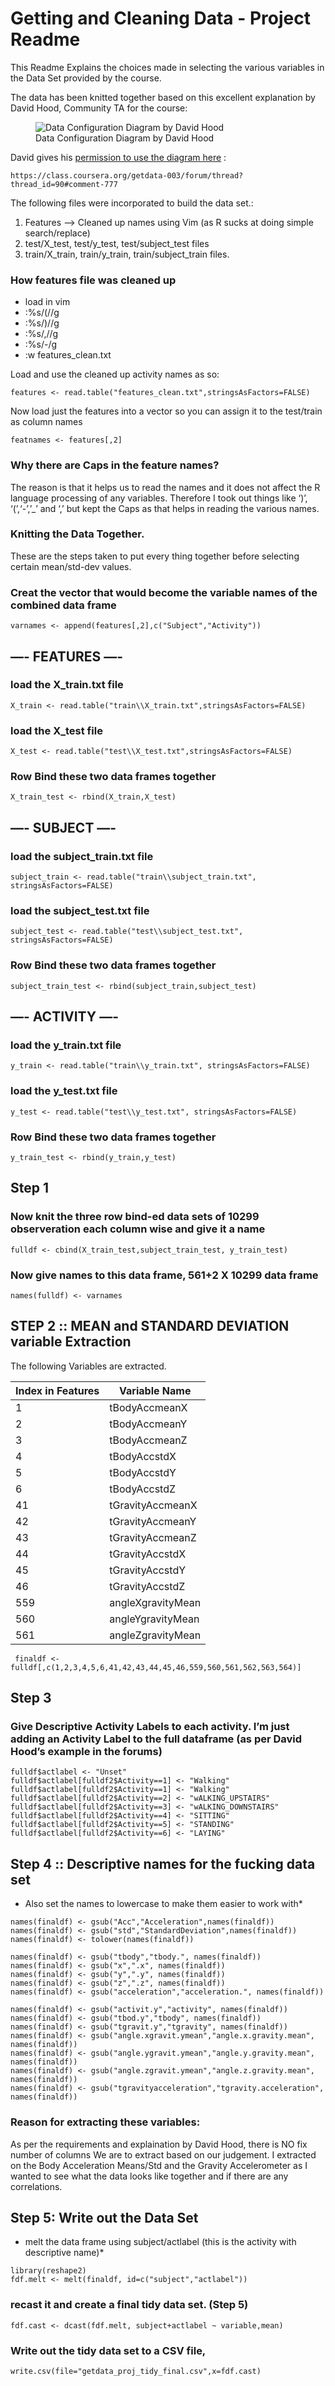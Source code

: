 Getting and Cleaning Data - Project Readme
========================================================

This Readme Explains the choices made in selecting the various variables in the Data Set provided by the course.

The data has been knitted together based on this excellent explanation by David Hood, Community TA for the course:

![Data Configuration Diagram by David Hood](Slide2.png)

David gives his [permission to use the diagram here](https://class.coursera.org/getdata-003/forum/thread?thread_id=90#comment-777) : 

```
https://class.coursera.org/getdata-003/forum/thread?thread_id=90#comment-777
```

The following files were incorporated to build the data set.:

1. Features --> Cleaned up names using Vim (as R sucks at doing simple search/replace)
2. test/X_test, test/y_test, test/subject_test files
3. train/X_train, train/y_train, train/subject_train files.

### How features file was cleaned up
* load in vim
* :%s/(//g
* :%s/)//g
* :%s/,//g
* :%s/-/g
* :w features_clean.txt

Load and use the cleaned up activity names as so: 

``` 
features <- read.table("features_clean.txt",stringsAsFactors=FALSE)
```  
  
Now load just the features into a vector so you can assign it to the test/train as column names
```
featnames <- features[,2]
```
### Why there are Caps in the feature names?

The reason is that it helps us to read the names and it does not affect the R language processing of any variables. Therefore I took out things like ')', '(','-','_' and ',' but kept the Caps as that helps in reading the various names.

### Knitting the Data Together. 

These are the steps taken to put every thing together before selecting certain mean/std-dev values.


### Creat the vector that would become the variable names of the combined data frame
```
varnames <- append(features[,2],c("Subject","Activity"))
```
## ---- FEATURES ----  

### load the X_train.txt file
```
X_train <- read.table("train\\X_train.txt",stringsAsFactors=FALSE)
```
### load the X_test file
```
X_test <- read.table("test\\X_test.txt",stringsAsFactors=FALSE)
```

### Row Bind these two data frames together
```
X_train_test <- rbind(X_train,X_test)
```

## ---- SUBJECT ----

### load the subject_train.txt file

```
subject_train <- read.table("train\\subject_train.txt", stringsAsFactors=FALSE)
```
### load the subject_test.txt file
```
subject_test <- read.table("test\\subject_test.txt", stringsAsFactors=FALSE)
```
### Row Bind these two data frames together
```
subject_train_test <- rbind(subject_train,subject_test)
```
## ---- ACTIVITY ----

### load the y_train.txt file
```
y_train <- read.table("train\\y_train.txt", stringsAsFactors=FALSE)
```

### load the y_test.txt file
```
y_test <- read.table("test\\y_test.txt", stringsAsFactors=FALSE)
```

### Row Bind these two data frames together
```
y_train_test <- rbind(y_train,y_test)
```

## Step 1
  
### Now knit the three row bind-ed data sets of 10299 observeration each column wise and give it a name

```
fulldf <- cbind(X_train_test,subject_train_test, y_train_test)
```

### Now give names to this data frame, 561+2 X 10299 data frame
```
names(fulldf) <- varnames
```

STEP 2 :: MEAN and STANDARD DEVIATION variable Extraction
-----------------------------------------------------------

The following Variables are extracted. 

| Index in Features | Variable Name| 
| ----------------- | -------------|
| 1                 | tBodyAccmeanX| 
| 2                  | tBodyAccmeanY| 
| 3	                | tBodyAccmeanZ| 
| 4	                | tBodyAccstdX| 
| 5	                | tBodyAccstdY| 
| 6	                | tBodyAccstdZ| 
| 41	| tGravityAccmeanX| 
| 42	| tGravityAccmeanY| 
| 43	| tGravityAccmeanZ| 
| 44	| tGravityAccstdX| 
| 45	| tGravityAccstdY| 
| 46	| tGravityAccstdZ| 
| 559	| angleXgravityMean| 
| 560	| angleYgravityMean| 
| 561	| angleZgravityMean| 

```
 finaldf <- fulldf[,c(1,2,3,4,5,6,41,42,43,44,45,46,559,560,561,562,563,564)]
```


## Step 3
  
### Give Descriptive Activity Labels to each activity. I'm just adding an Activity Label to the full dataframe (as per David Hood's example in the forums)
```
fulldf$actlabel <- "Unset"
fulldf$actlabel[fulldf2$Activity==1] <- "Walking"
fulldf$actlabel[fulldf2$Activity==1] <- "Walking"
fulldf$actlabel[fulldf2$Activity==2] <- "wALKING_UPSTAIRS"
fulldf$actlabel[fulldf2$Activity==3] <- "wALKING_DOWNSTAIRS"
fulldf$actlabel[fulldf2$Activity==4] <- "SITTING"
fulldf$actlabel[fulldf2$Activity==5] <- "STANDING"
fulldf$actlabel[fulldf2$Activity==6] <- "LAYING"
```

## Step 4 ::  Descriptive names for the fucking data set
* Also set the names to lowercase to make them easier to work with*

```
names(finaldf) <- gsub("Acc","Acceleration",names(finaldf))
names(finaldf) <- gsub("std","StandardDeviation",names(finaldf))
names(finaldf) <- tolower(names(finaldf))

names(finaldf) <- gsub("tbody","tbody.", names(finaldf))
names(finaldf) <- gsub("x",".x", names(finaldf))
names(finaldf) <- gsub("y",".y", names(finaldf))
names(finaldf) <- gsub("z",".z", names(finaldf))
names(finaldf) <- gsub("acceleration","acceleration.", names(finaldf))

names(finaldf) <- gsub("activit.y","activity", names(finaldf))
names(finaldf) <- gsub("tbod.y","tbody", names(finaldf))
names(finaldf) <- gsub("tgravit.y","tgravity", names(finaldf))
names(finaldf) <- gsub("angle.xgravit.ymean","angle.x.gravity.mean", names(finaldf))
names(finaldf) <- gsub("angle.ygravit.ymean","angle.y.gravity.mean", names(finaldf))
names(finaldf) <- gsub("angle.zgravit.ymean","angle.z.gravity.mean", names(finaldf))
names(finaldf) <- gsub("tgravityacceleration","tgravity.acceleration", names(finaldf))
```

### Reason for extracting these variables:

As per the requirements and explaination by David Hood, there is NO fix number of columns
We are to extract based on our judgement. I extracted on the Body Acceleration Means/Std and the Gravity Accelerometer as I wanted to see what the data looks like together and if there are 
any correlations. 

## Step 5: Write out the Data Set
* melt the data frame using subject/actlabel (this is the activity with descriptive name)*

```
library(reshape2)
fdf.melt <- melt(finaldf, id=c("subject","actlabel"))
```

### recast it and create a final tidy data set. (Step 5)
```
fdf.cast <- dcast(fdf.melt, subject+actlabel ~ variable,mean)
```

### Write out the tidy data set to a CSV file, 

```
write.csv(file="getdata_proj_tidy_final.csv",x=fdf.cast)
```
